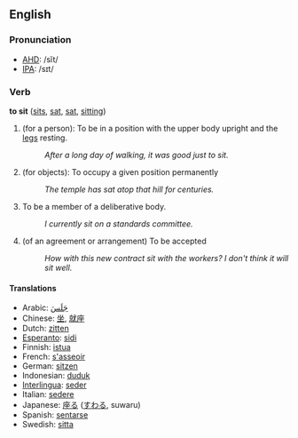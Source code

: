 ==English==
=== Pronunciation ===
*[[w:AHD|AHD]]: /sĭt/
*[[w:IPA|IPA]]: /sɪt/

=== Verb ===
'''to sit''' ([[sits]], [[sat]], [[sat]], [[sitting]])

# (for a person): To be in a position with the upper body upright and the [[leg]]s resting.
#: ''After a long day of walking, it was good just to sit.''
# (for objects): To occupy a given position permanently
#: ''The temple has sat atop that hill for centuries.''
# To be a member of a deliberative body.
#: ''I currently sit on a standards committee.''
# (of an agreement or arrangement) To be accepted
#: ''How with this new contract sit with the workers?  I don't think it will sit well.''

==== Translations ====
*Arabic: [[جلس|جَلَسَ]]
*Chinese: [[坐]], [[就座]]
*Dutch: [[zitten]]
*[[Esperanto]]: [[sidi]]
*Finnish: [[istua]]
*French: [[asseoir|s'asseoir]]
*German: [[sitzen]]
*Indonesian: [[duduk]]
*[[Interlingua]]: [[seder]]
*Italian: [[sedere]]
*Japanese: [[座る]] ([[すわる]], suwaru)
*Spanish: [[sentarse]]
*Swedish: [[sitta]]
